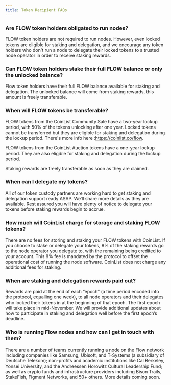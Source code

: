 ```yaml
---
title: Token Recipient FAQs
---
```


### Are FLOW token holders obligated to run nodes? 

FLOW token holders are not required to run nodes. However, even locked tokens are eligible for staking and delegation, and we encourage any token holders who don't run a node to delegate their locked tokens to a trusted node operator in order to receive staking rewards.

### Can FLOW token holders stake their full FLOW balance or only the unlocked balance?

Flow token holders have their full FLOW balance available for staking and delegation. The unlocked balance will come from staking rewards, this amount is freely transferable.

### When will FLOW tokens be transferable?

FLOW tokens from the CoinList Community Sale have a two-year lockup period, with 50% of the tokens unlocking after one year. Locked tokens cannot be transferred but they are eligible for staking and delegation during the lockup period. There's more info here :https://coinlist.co/flow.

FLOW tokens from the CoinList Auction tokens have a one-year lockup period. They are also eligible for staking and delegation during the lockup period.

Staking rewards are freely transferable as soon as they are claimed. 

### When can I delegate my tokens?

All of our token custody partners are working hard to get staking and delegation support ready ASAP. We’ll share more details as they are available. Rest assured you will have plenty of notice to delegate your tokens before staking rewards begin to accrue.

### How much will CoinList charge for storage and staking FLOW tokens?

There are no fees for storing and staking your FLOW tokens with CoinList. If you choose to stake or delegate your tokens, 8% of the staking rewards go to the node operator you delegate to, with the remaining being credited to your account. This 8% fee is mandated by the protocol to offset the operational cost of running the node software. CoinList does not charge any additional fees for staking.

### When are staking and delegation rewards paid out?

Rewards are paid at the end of each “epoch” (a time period encoded into the protocol, equalling one week), to all node operators and their delegates who locked their tokens in at the beginning of that epoch. The first epoch will take place in mid-November. We will provide additional updates about how to participate in staking and delegation well before the first epoch’s deadline. 

### Who is running Flow nodes and how can I get in touch with them?

There are a number of teams currently running a node on the Flow network including companies like Samsung, Ubisoft, and T-Systems (a subsidiary of Deutsche Telekom); non-profits and academic institutions like Cal Berkeley, Yonsei University, and the Andreessen Horowitz Cultural Leadership Fund; as well as crypto funds and infrastructure providers including Bison Trails, StakeFish, Figment Networks, and 50+ others. More details coming soon. 

